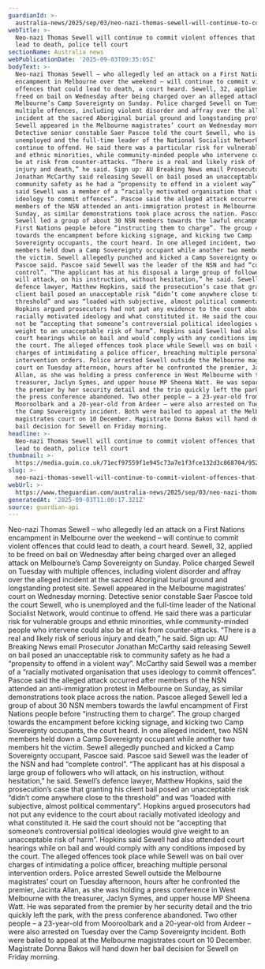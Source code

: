 ```yaml
---
guardianId: >-
  australia-news/2025/sep/03/neo-nazi-thomas-sewell-will-continue-to-commit-violent-offences-that-could-lead-to-death-police-tell-court-ntwnfb
webTitle: >-
  Neo-nazi Thomas Sewell will continue to commit violent offences that could
  lead to death, police tell court
sectionName: Australia news
webPublicationDate: '2025-09-03T09:35:05Z'
bodyText: >-
  Neo-nazi Thomas Sewell – who allegedly led an attack on a First Nations
  encampment in Melbourne over the weekend – will continue to commit violent
  offences that could lead to death, a court heard. Sewell, 32, applied to be
  freed on bail on Wednesday after being charged over an alleged attack on
  Melbourne’s Camp Sovereignty on Sunday. Police charged Sewell on Tuesday with
  multiple offences, including violent disorder and affray over the alleged
  incident at the sacred Aboriginal burial ground and longstanding protest site.
  Sewell appeared in the Melbourne magistrates’ court on Wednesday morning.
  Detective senior constable Saer Pascoe told the court Sewell, who is
  unemployed and the full-time leader of the National Socialist Network, would
  continue to offend. He said there was a particular risk for vulnerable groups
  and ethnic minorities, while community-minded people who intervene could also
  be at risk from counter-attacks. “There is a real and likely risk of serious
  injury and death,” he said. Sign up: AU Breaking News email Prosecutor
  Jonathan McCarthy said releasing Sewell on bail posed an unacceptable risk to
  community safety as he had a “propensity to offend in a violent way”. McCarthy
  said Sewell was a member of a “racially motivated organisation that uses
  ideology to commit offences”. Pascoe said the alleged attack occurred after
  members of the NSN attended an anti-immigration protest in Melbourne on
  Sunday, as similar demonstrations took place across the nation. Pascoe alleged
  Sewell led a group of about 30 NSN members towards the lawful encampment of
  First Nations people before “instructing them to charge”. The group charged
  towards the encampment before kicking signage, and kicking two Camp
  Sovereignty occupants, the court heard. In one alleged incident, two NSN
  members held down a Camp Sovereignty occupant while another two members hit
  the victim. Sewell allegedly punched and kicked a Camp Sovereignty occupant,
  Pascoe said. Pascoe said Sewell was the leader of the NSN and had “complete
  control”. “The applicant has at his disposal a large group of followers who
  will attack, on his instruction, without hesitation,” he said. Sewell’s
  defence lawyer, Matthew Hopkins, said the prosecution’s case that granting his
  client bail posed an unacceptable risk “didn’t come anywhere close to the
  threshold” and was “loaded with subjective, almost political commentary”.
  Hopkins argued prosecutors had not put any evidence to the court about
  racially motivated ideology and what constituted it. He said the court should
  not be “accepting that someone’s controversial political ideologies would give
  weight to an unacceptable risk of harm”. Hopkins said Sewell had also attended
  court hearings while on bail and would comply with any conditions imposed by
  the court. The alleged offences took place while Sewell was on bail over
  charges of intimidating a police officer, breaching multiple personal
  intervention orders. Police arrested Sewell outside the Melbourne magistrates’
  court on Tuesday afternoon, hours after he confronted the premier, Jacinta
  Allan, as she was holding a press conference in West Melbourne with the
  treasurer, Jaclyn Symes, and upper house MP Sheena Watt. He was separated from
  the premier by her security detail and the trio quickly left the park, with
  the press conference abandoned. Two other people – a 23-year-old from
  Mooroolbark and a 20-year-old from Ardeer – were also arrested on Tuesday over
  the Camp Sovereignty incident. Both were bailed to appeal at the Melbourne
  magistrates court on 10 December. Magistrate Donna Bakos will hand down her
  bail decision for Sewell on Friday morning.
headline: >-
  Neo-nazi Thomas Sewell will continue to commit violent offences that could
  lead to death, police tell court
thumbnail: >-
  https://media.guim.co.uk/71ecf97559f1e945c73a7e1f3fce132d3c868704/952_1757_4582_3667/500.jpg
slug: >-
  neo-nazi-thomas-sewell-will-continue-to-commit-violent-offences-that-could-lead-to-death-police-tell-court
webUrl: >-
  https://www.theguardian.com/australia-news/2025/sep/03/neo-nazi-thomas-sewell-will-continue-to-commit-violent-offences-that-could-lead-to-death-police-tell-court-ntwnfb
generatedAt: '2025-09-03T11:00:17.321Z'
source: guardian-api
---
```

Neo-nazi Thomas Sewell – who allegedly led an attack on a First Nations encampment in Melbourne over the weekend – will continue to commit violent offences that could lead to death, a court heard. Sewell, 32, applied to be freed on bail on Wednesday after being charged over an alleged attack on Melbourne’s Camp Sovereignty on Sunday. Police charged Sewell on Tuesday with multiple offences, including violent disorder and affray over the alleged incident at the sacred Aboriginal burial ground and longstanding protest site. Sewell appeared in the Melbourne magistrates’ court on Wednesday morning. Detective senior constable Saer Pascoe told the court Sewell, who is unemployed and the full-time leader of the National Socialist Network, would continue to offend. He said there was a particular risk for vulnerable groups and ethnic minorities, while community-minded people who intervene could also be at risk from counter-attacks. “There is a real and likely risk of serious injury and death,” he said. Sign up: AU Breaking News email Prosecutor Jonathan McCarthy said releasing Sewell on bail posed an unacceptable risk to community safety as he had a “propensity to offend in a violent way”. McCarthy said Sewell was a member of a “racially motivated organisation that uses ideology to commit offences”. Pascoe said the alleged attack occurred after members of the NSN attended an anti-immigration protest in Melbourne on Sunday, as similar demonstrations took place across the nation. Pascoe alleged Sewell led a group of about 30 NSN members towards the lawful encampment of First Nations people before “instructing them to charge”. The group charged towards the encampment before kicking signage, and kicking two Camp Sovereignty occupants, the court heard. In one alleged incident, two NSN members held down a Camp Sovereignty occupant while another two members hit the victim. Sewell allegedly punched and kicked a Camp Sovereignty occupant, Pascoe said. Pascoe said Sewell was the leader of the NSN and had “complete control”. “The applicant has at his disposal a large group of followers who will attack, on his instruction, without hesitation,” he said. Sewell’s defence lawyer, Matthew Hopkins, said the prosecution’s case that granting his client bail posed an unacceptable risk “didn’t come anywhere close to the threshold” and was “loaded with subjective, almost political commentary”. Hopkins argued prosecutors had not put any evidence to the court about racially motivated ideology and what constituted it. He said the court should not be “accepting that someone’s controversial political ideologies would give weight to an unacceptable risk of harm”. Hopkins said Sewell had also attended court hearings while on bail and would comply with any conditions imposed by the court. The alleged offences took place while Sewell was on bail over charges of intimidating a police officer, breaching multiple personal intervention orders. Police arrested Sewell outside the Melbourne magistrates’ court on Tuesday afternoon, hours after he confronted the premier, Jacinta Allan, as she was holding a press conference in West Melbourne with the treasurer, Jaclyn Symes, and upper house MP Sheena Watt. He was separated from the premier by her security detail and the trio quickly left the park, with the press conference abandoned. Two other people – a 23-year-old from Mooroolbark and a 20-year-old from Ardeer – were also arrested on Tuesday over the Camp Sovereignty incident. Both were bailed to appeal at the Melbourne magistrates court on 10 December. Magistrate Donna Bakos will hand down her bail decision for Sewell on Friday morning.
